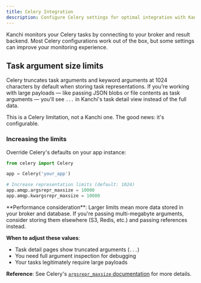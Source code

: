 ```yaml
---
title: Celery Integration
description: Configure Celery settings for optimal integration with Kanchi.
---
```



Kanchi monitors your Celery tasks by connecting to your broker and result backend. Most Celery configurations work out of the box, but some settings can improve your monitoring experience.

## Task argument size limits

Celery truncates task arguments and keyword arguments at 1024 characters by default when storing task representations. If you're working with large payloads — like passing JSON blobs or file contents as task arguments — you'll see `...` in Kanchi's task detail view instead of the full data.

This is a Celery limitation, not a Kanchi one. The good news: it's configurable.

### Increasing the limits

Override Celery's defaults on your app instance:

```python
from celery import Celery

app = Celery('your_app')

# Increase representation limits (default: 1024)
app.amqp.argsrepr_maxsize = 10000
app.amqp.kwargsrepr_maxsize = 10000
```

<Callout type="warn">
**Performance consideration**: Larger limits mean more data stored in your broker and database. If you're passing multi-megabyte arguments, consider storing them elsewhere (S3, Redis, etc.) and passing references instead.
</Callout>

**When to adjust these values**:
- Task detail pages show truncated arguments (`...`)
- You need full argument inspection for debugging
- Your tasks legitimately require large payloads

**Reference**: See Celery's [`argsrepr_maxsize` documentation](https://docs.celeryq.dev/en/latest/reference/celery.app.amqp.html#celery.app.amqp.AMQP.argsrepr_maxsize) for more details.
